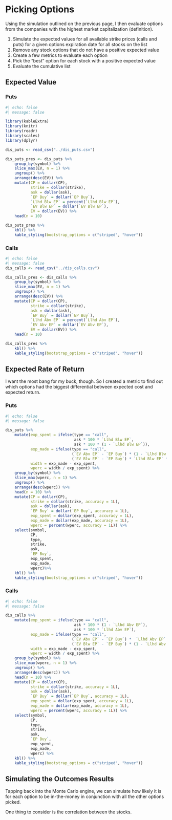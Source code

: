 # Picking Options

Using the simulation outlined on the previous page, I then evaluate options 
from the companies with the highest market capitalization (definition). 

1. Simulate the expected values for all available strike prices (calls and puts) 
for a given options expiration date for all stocks on the list
2. Remove any stock options that do not have a positive expected value
3. Create a few metrics to evaluate each option
4. Pick the "best" option for each stock with a positive expected value
5. Evaluate the cumulative list

## Expected Value

### Puts
```r
#| echo: false
#| message: false

library(kableExtra)
library(knitr)
library(readr)
library(scales)
library(dplyr)

dis_puts <- read_csv("../dis_puts.csv") 

dis_puts_pres <- dis_puts %>% 
    group_by(symbol) %>% 
    slice_max(EV, n = 1) %>% 
    ungroup() %>% 
    arrange(desc(EV)) %>% 
    mutate(CP = dollar(CP),
           strike = dollar(strike),
           ask = dollar(ask),
           `EP Buy` = dollar(`EP Buy`),
           `Llhd Blw EP` = percent(`Llhd Blw EP`),
           `EV Blw EP` = dollar(`EV Blw EP`),
           EV = dollar(EV)) %>% 
    head(n = 10)

dis_puts_pres %>% 
    kbl() %>%
    kable_styling(bootstrap_options = c("striped", "hover"))
```


### Calls
```r
#| echo: false
#| message: false
dis_calls <- read_csv("../dis_calls.csv") 

dis_calls_pres <- dis_calls %>% 
    group_by(symbol) %>% 
    slice_max(EV, n = 1) %>% 
    ungroup() %>% 
    arrange(desc(EV)) %>% 
    mutate(CP = dollar(CP),
           strike = dollar(strike),
           ask = dollar(ask),
           `EP Buy` = dollar(`EP Buy`),
           `Llhd Abv EP` = percent(`Llhd Abv EP`),
           `EV Abv EP` = dollar(`EV Abv EP`),
           EV = dollar(EV)) %>% 
    head(n = 10)

dis_calls_pres %>% 
    kbl() %>%
    kable_styling(bootstrap_options = c("striped", "hover"))
```

## Expected Rate of Return

I want the most bang for my buck, though. So I created a metric to find out 
which options had the biggest differential between expected cost and expected 
return.

### Puts

```r
#| echo: false
#| message: false

dis_puts %>% 
    mutate(exp_spent = ifelse(type == "call", 
                              ask * 100 * `Llhd Blw EP`,
                              ask * 100 * (1 - `Llhd Blw EP`)),
           exp_made = ifelse(type == "call", 
                             (`EV Abv EP` - `EP Buy`) * (1 - `Llhd Blw EP`) * -100,
                             (`EV Blw EP` - `EP Buy`) * `Llhd Blw EP` * -100),
           width = exp_made - exp_spent,
           wperc = width / exp_spent) %>% 
    group_by(symbol) %>% 
    slice_max(wperc, n = 1) %>% 
    ungroup() %>% 
    arrange(desc(wperc)) %>% 
    head(n = 10) %>% 
    mutate(CP = dollar(CP),
           strike = dollar(strike, accuracy = 1L),
           ask = dollar(ask),
           `EP Buy` = dollar(`EP Buy`, accuracy = 1L),
           exp_spent = dollar(exp_spent, accuracy = 1L),
           exp_made = dollar(exp_made, accuracy = 1L),
           wperc = percent(wperc, accuracy = 1L)) %>% 
    select(symbol,
           CP,
           type,
           strike,
           ask,
           `EP Buy`,
           exp_spent,
           exp_made,
           wperc)%>% 
    kbl() %>%
    kable_styling(bootstrap_options = c("striped", "hover"))
```

### Calls

```r
#| echo: false
#| message: false

dis_calls %>% 
    mutate(exp_spent = ifelse(type == "call", 
                              ask * 100 * (1 - `Llhd Abv EP`),
                              ask * 100 * `Llhd Abv EP`),
           exp_made = ifelse(type == "call", 
                             (`EV Abv EP` - `EP Buy`) *  `Llhd Abv EP` * 100,
                             (`EV Blw EP` - `EP Buy`) * (1 - `Llhd Abv EP`) * 100),
           width = exp_made - exp_spent,
           wperc = width / exp_spent) %>% 
    group_by(symbol) %>% 
    slice_max(wperc, n = 1) %>% 
    ungroup() %>% 
    arrange(desc(wperc)) %>% 
    head(n = 10) %>% 
    mutate(CP = dollar(CP),
           strike = dollar(strike, accuracy = 1L),
           ask = dollar(ask),
           `EP Buy` = dollar(`EP Buy`, accuracy = 1L),
           exp_spent = dollar(exp_spent, accuracy = 1L),
           exp_made = dollar(exp_made, accuracy = 1L),
           wperc = percent(wperc, accuracy = 1L)) %>% 
    select(symbol,
           CP,
           type,
           strike,
           ask,
           `EP Buy`,
           exp_spent,
           exp_made,
           wperc) %>% 
    kbl() %>%
    kable_styling(bootstrap_options = c("striped", "hover"))
```

## Simulating the Outcomes Results

Tapping back into the Monte Carlo engine, we can simulate how likely it is for 
each option to be in-the-money in conjunction with all the other options picked. 










One thing to consider is the correlation between the stocks. 